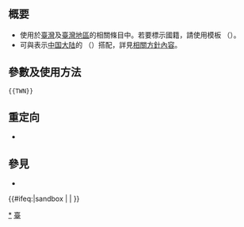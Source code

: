 <includeonly><!-- 在這裡加入模板的保護標識 --></includeonly><noinclude>{{Documentation subpage}}</noinclude>
<!-- 在本行下編輯模板說明 -->
== 概要 ==
* 使用於[[臺灣]]及[[臺灣地區]]的相關條目中。若要標示國籍，請使用模板 {{ROC}}（{{tl|ROC}}）。
* 可與表示[[中国大陆]]的 {{中国大陆}}（{{tl|中国大陆}}）搭配，詳見[[Wikipedia:格式手冊/避免使用的字詞#海峽兩岸政治|相關方針內容]]。

== 參數及使用方法 ==
<pre>{{TWN}}</pre>

== 重定向 ==
* {{tl|TW}}

== 參見 ==
* {{tl|ROC}}

{{TWN-all}}
<includeonly>{{#ifeq:{{SUBPAGENAME}}|sandbox | |
<!-- 本行下加入模板的分類，跨維基連結加入Wikidata（參見[[Wikipedia:Wikidata]]） -->
[[Category:台灣清治時期|*]]
[[Category:台灣旗幟模板|臺]]
}}</includeonly>